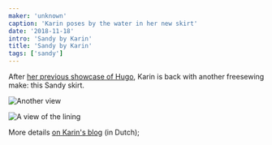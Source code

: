 ```yaml
---
maker: 'unknown'
caption: 'Karin poses by the water in her new skirt'
date: '2018-11-18'
intro: 'Sandy by Karin'
title: 'Sandy by Karin'
tags: ['sandy']
---
```


<!-- truncate -->

After [her previous showcase of Hugo](/showcase/hugo-by-karin), Karin is back with another freesewing make:
this Sandy skirt.

![Another view](https://posts.freesewing.org/uploads/sandy_by_karin_view2_8711bae2d1.jpg 'Another view')

![A view of the lining](https://posts.freesewing.org/uploads/sandy_by_karin_view3_0b7fdc87cd.jpg 'A view of the lining')

More details [on Karin's blog](https://www.karinkay.nl/sandy-een-gratis-patroon-voor-een-cirkelrok-op-maat/) (in Dutch);
